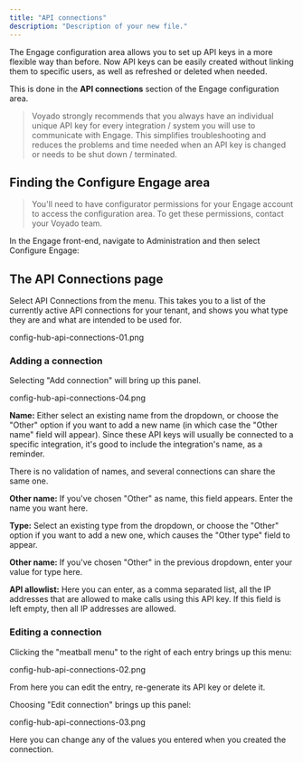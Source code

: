 ```yaml
---
title: "API connections"
description: "Description of your new file."
---
```


The Engage configuration area allows you to set up API keys in a more flexible way than before. Now API keys can be easily created without linking them to specific users, as well as refreshed or deleted when needed.

This is done in the **API connections** section of the Engage configuration area.

> Voyado strongly recommends that you always have an individual unique API key for every integration / system you will use to communicate with Engage. This simplifies troubleshooting and reduces the problems and time needed when an API key is changed or needs to be shut down / terminated.

## Finding the Configure Engage area

> You'll need to have configurator permissions for your Engage account to access the configuration area. To get these permissions, contact your Voyado team.

In the Engage front-end, navigate to Administration and then select Configure Engage:

## The API Connections page

Select API Connections from the menu. This takes you to a list of the currently active API connections for your tenant, and shows you what type they are and what are intended to be used for.

config-hub-api-connections-01.png

### Adding a connection

Selecting "Add connection" will bring up this panel.

config-hub-api-connections-04.png

**Name:** Either select an existing name from the dropdown, or choose the "Other" option if you want to add a new name (in which case the "Other name" field will appear). Since these API keys will usually be connected to a specific integration, it's good to include the integration's name, as a reminder.

There is no validation of names, and several connections can share the same one.

**Other name:** If you've chosen "Other" as name, this field appears. Enter the name you want here.

**Type:** Select an existing type from the dropdown, or choose the "Other" option if you want to add a new one, which causes the "Other type" field to appear.

**Other name:** If you've chosen "Other" in the previous dropdown, enter your value for type here.

**API allowlist:** Here you can enter, as a comma separated list, all the IP addresses that are allowed to make calls using this API key. If this field is left empty, then all IP addresses are allowed.

### Editing a connection

Clicking the "meatball menu" to the right of each entry brings up this menu:

config-hub-api-connections-02.png

From here you can edit the entry, re-generate its API key or delete it.

Choosing "Edit connection" brings up this panel:

config-hub-api-connections-03.png

Here you can change any of the values you entered when you created the connection.